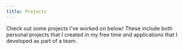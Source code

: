 ```yaml
---
title: Projects
---
```



Check out some projects I've worked on below! These include both personal projects that I created in my free time and applications that I developed as part of a team.

<ShowcaseGrid>
  <Showcase
    title="UCSD Course Grapher"
    description="A course planning tool for UCSD students that visualizes course prerequisites as graphs. Built with React and Python."
    link="/projects/course-grapher"
    thumbnail={{
      source: "/images/course-grapher/thumbnail.png",
      width: 1067,
      height: 600,
    }}
  />
  <Showcase
    title="Triton SE"
    description="Projects for nonprofits that I've worked on as part of a student org at UCSD."
    link="/projects/tse"
    thumbnail={{
      source: "/images/tse/thumbnail.png",
      width: 1067,
      height: 600,
    }}
  />
</ShowcaseGrid>
